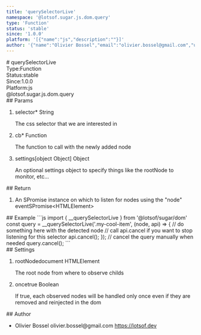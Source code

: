 ```yaml
---
title: 'querySelectorLive'
namespace: '@lotsof.sugar.js.dom.query'
type: 'Function'
status: 'stable'
since: '1.0.0'
platform: '[{"name":"js","description":""}]'
author: '{"name":"Olivier Bossel","email":"olivier.bossel@gmail.com","url":"https://lotsof.dev"}'
---
```

<div class="docmap-mdx">
# querySelectorLive
<div class="_metas">
<div class="_type"><span class="_type-label">Type:</span><span class="_type-value">Function</span></div>
<div class="_status"><span class="_status-label">Status:</span><span class="_status-value -stable">stable</span></div>
<div class="_since"><span class="_since-label">Since:</span><span class="_since-value">1.0.0</span></div>
<div class="_platform"><span class="_platform-label">Platform:</span><span class="_platform-value -js">js</span></div>
</div>
<div class="_namespace">@lotsof.sugar.js.dom.query</div>
<div class="_params">
## Params
<ol class="_list">
<li class="_item">
<span class="_name">selector<span class="_required">*</span></span><span class="_default"></span> <span class="_type">String</span>
<p class="_description">The css selector that we are interested in</p>
</li>
<li class="_item">
<span class="_name">cb<span class="_required">*</span></span><span class="_default"></span> <span class="_type">Function</span>
<p class="_description">The function to call with the newly added node</p>
</li>
<li class="_item">
<span class="_name">settings</span><span class="_default">&lsqb;object Object&rsqb;</span> <span class="_type">Object</span>
<p class="_description">An optional settings object to specify things like the rootNode to monitor&comma; etc&period;&period;&period;</p>
</li>
</ol>
</div>
<div class="_return">
## Return
<ol class="_list">
<li class="_item">
<span class="_description">An SPromise instance on which to listen for nodes using the "node" event</span><span class="_default"></span><span class="_type">SPromise&lt;HTMLElement&gt;</span>
</li>
</ol>
</div>
<div class="_examples">
## Example
```js
import { __querySelectorLive } from '@lotsof/sugar/dom'
const query = __querySelectorLive('.my-cool-item', (node, api) => {
	    // do something here with the detected node
     // call api.cancel if you want to stop listening for this selector
     api.cancel();
});
// cancel the query manually when needed
query.cancel();
```
</div>
<div class="_settings">
## Settings
<ol class="_list">
<li class="_item">
<span class="_name">rootNode</span><span class="_default">document</span> <span class="_type">HTMLElement</span>
<p class="_description">The root node from where to observe childs</p>
</li>
<li class="_item">
<span class="_name">once</span><span class="_default">true</span> <span class="_type">Boolean</span>
<p class="_description">If true, each observed nodes will be handled only once even if they are removed and reinjected in the dom</p>
</li>
</ol>
</div>
<div class="_author">
## Author
<ul class="_list">
<li class="_item">
<span class="_name">Olivier Bossel</span>
<span class="_email">olivier.bossel@gmail.com</span>
<a href="https://lotsof.dev" target="_blank" class="_url">https://lotsof.dev</a>
</li>
</ul>
</div>
</div>